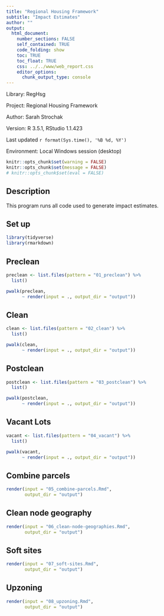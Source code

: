 ```yaml
---
title: "Regional Housing Framework"
subtitle: "Impact Estimates"
author: ""
output:
  html_document:
    number_sections: FALSE
    self_contained: TRUE
    code_folding: show
    toc: TRUE
    toc_float: TRUE
    css: ../../www/web_report.css
    editor_options:
      chunk_output_type: console
---
```


<link rel="stylesheet" href="//fonts.googleapis.com/css?family=Lato" />

Library: RegHsg

Project: Regional Housing Framework

Author: Sarah Strochak

Version: R 3.5.1, RStudio 1.1.423

Last updated `r format(Sys.time(), '%B %d, %Y')`

Environment: Local Windows session (desktop)

```r
knitr::opts_chunk$set(warning = FALSE)
knitr::opts_chunk$set(message = FALSE)
# knitr::opts_chunk$set(eval = FALSE)
```


## Description

This program runs all code used to generate impact estimates.

## Set up

```r

library(tidyverse)
library(rmarkdown)

```


## Preclean

```r

preclean <- list.files(pattern = "01_preclean") %>% 
  list()

pwalk(preclean,
      ~ render(input = ., output_dir = "output"))

```

## Clean

```r

clean <- list.files(pattern = "02_clean") %>% 
  list()

pwalk(clean,
      ~ render(input = ., output_dir = "output"))

```

## Postclean

```r

postclean <- list.files(pattern = "03_postclean") %>% 
  list()

pwalk(postclean,
      ~ render(input = ., output_dir = "output"))

```

## Vacant Lots

```r

vacant <- list.files(pattern = "04_vacant") %>% 
  list()

pwalk(vacant,
      ~ render(input = ., output_dir = "output"))

```

## Combine parcels

```r

render(input = "05_combine-parcels.Rmd",
       output_dir = "output")

```


## Clean node geography

```r

render(input = "06_clean-node-geographies.Rmd",
       output_dir = "output")

```


## Soft sites

```r

render(input = "07_soft-sites.Rmd",
       output_dir = "output")

```


## Upzoning

```r

render(input = "08_upzoning.Rmd",
       output_dir = "output")

```

